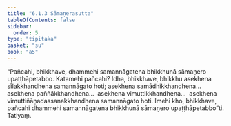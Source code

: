 ```yaml
---
title: "6.1.3 Sāmaṇerasutta"
tableOfContents: false
sidebar:
  order: 5
type: "tipitaka"
basket: "su"
book: "a5"
---
```



<DynamicBreadcrumb />

<Division number="253" book="a5" bookNo="16" page="238">

<Paragraph number="1355" book="a5">
“Pañcahi, bhikkhave, dhammehi samannāgatena bhikkhunā sāmaṇero upaṭṭhāpetabbo. Katamehi pañcahi? Idha, bhikkhave, bhikkhu asekhena sīlakkhandhena samannāgato hoti; asekhena samādhikkhandhena…  asekhena paññākkhandhena…  asekhena vimuttikkhandhena…  asekhena vimuttiñāṇadassanakkhandhena samannāgato hoti. Imehi kho, bhikkhave, pañcahi dhammehi samannāgatena bhikkhunā sāmaṇero upaṭṭhāpetabbo”ti.

</Paragraph>
</Division>

<Paragraph number="1356" type="center" book="a5">
Tatiyaṃ.
</Paragraph>